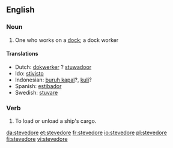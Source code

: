 ==English==
{{wikipedia}}

===Noun===
{{en-noun}}

# One who works on a [[dock]]; a dock worker

====Translations====
*Dutch: [[dokwerker]] {{m}}? [[stuwadoor]]
*Ido: [[stivisto]]
*Indonesian: [[buruh kapal]]?, [[kuli]]?
*Spanish: [[estibador]] {{m}}
*Swedish: [[stuvare]]

===Verb===
{{en-verb|stevedor|ing}}

# {{transitive}} To load or unload a ship's cargo.

[[da:stevedore]]
[[et:stevedore]]
[[fr:stevedore]]
[[io:stevedore]]
[[pl:stevedore]]
[[fi:stevedore]]
[[vi:stevedore]]